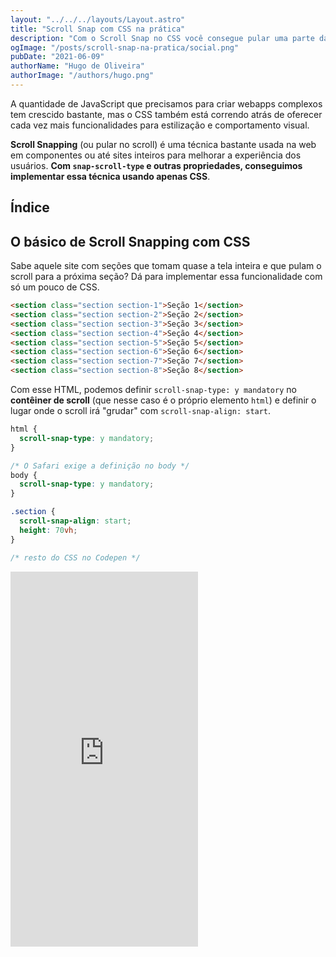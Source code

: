 ```yaml
---
layout: "../../../layouts/Layout.astro"
title: "Scroll Snap com CSS na prática"
description: "Com o Scroll Snap no CSS você consegue pular uma parte da página no scroll com elementos que se posicionam automaticamente. Ótimo para sliders e seções de uma página."
ogImage: "/posts/scroll-snap-na-pratica/social.png"
pubDate: "2021-06-09"
authorName: "Hugo de Oliveira"
authorImage: "/authors/hugo.png"
---
```



A quantidade de JavaScript que precisamos para criar webapps complexos tem crescido bastante, mas o CSS também está correndo atrás de oferecer cada vez mais funcionalidades para estilização e comportamento visual.

**Scroll Snapping** (ou pular no scroll) é uma técnica bastante usada na web em componentes ou até sites inteiros para melhorar a experiência dos usuários. **Com `snap-scroll-type` e outras propriedades, conseguimos implementar essa técnica usando apenas CSS**.

## Índice

## O básico de Scroll Snapping com CSS

Sabe aquele site com seções que tomam quase a tela inteira e que pulam o scroll para a próxima seção? Dá para implementar essa funcionalidade com só um pouco de CSS.

```html
<section class="section section-1">Seção 1</section>
<section class="section section-2">Seção 2</section>
<section class="section section-3">Seção 3</section>
<section class="section section-4">Seção 4</section>
<section class="section section-5">Seção 5</section>
<section class="section section-6">Seção 6</section>
<section class="section section-7">Seção 7</section>
<section class="section section-8">Seção 8</section>
```

Com esse HTML, podemos definir `scroll-snap-type: y mandatory` no **contêiner de scroll** (que nesse caso é o próprio elemento `html`) e definir o lugar onde o scroll irá "grudar" com `scroll-snap-align: start`.

```css
html {
  scroll-snap-type: y mandatory;
}

/* O Safari exige a definição no body */
body {
  scroll-snap-type: y mandatory;
}

.section {
  scroll-snap-align: start;
  height: 70vh;
}

/* resto do CSS no Codepen */
```

<Iframe fullwidth height="600" scrolling="no" title="Scroll Snap na prática (Seções horizontais)" src="https://codepen.io/hugobessaa/embed/QWpVNLm?height=500&theme-id=dark&default-tab=result" frameBorder="no" loading="lazy" allowtransparency="true" allowFullScreen />

[Link para o Codepen](https://codepen.io/hugobessaa/pen/QWpVNLm).

A propriedade `scroll-snap-type` recebe valores que indicam a direção (`x`, `y`, `both`, etc.) e o comportamento (`mandatory` e `proximity`). Ao usar `scroll-snap-type: y mandatory`, nós estamos indicando que queremos que o scroll sempre "pule e grude" com elementos na vertical.

Para definir os pontos de contato com os elementos que estão dentro do _contêiner de scroll_, usamos `scroll-snap-align`. Essa propriedade recebe valores como `start`, `end`, `center` e também `none`.

## Mandatory vs Proximity

Os dois tipos de comportamento do `scroll-snap-type` são `mandatory` e `proximity`.

Em `mandatory`, o navegador sempre tentará "pular e grudar" no elemento mais próximo. Esse é o comportamento que normalmente queremos.

Com `proximity`, o navegador só irá "pular e grudar" no elemento mais próximo caso ele esteja realmente próximo. A definição de "próximo" varia de navegador para navegador. Apesar de um pouco confuso, esse comportamento pode ser muito útil se o usuário precisa usar o scroll para ver mais conteúdo de uma seção e apenas "pular" para a próxima quando estiver perto dela.

<Iframe fullwidth height="600" scrolling="no" title="Scroll Snap na prática (Seções horizontais vs)" src="https://codepen.io/hugobessaa/embed/qBrMYPL?height=500&theme-id=dark&default-tab=result" frameBorder="no" loading="lazy" allowtransparency="true" allowFullScreen />

[Link para o Codepen](https://codepen.io/hugobessaa/pen/qBrMYPL).

## Scroll snapping na horizontal

Além de grandes seções na vertical, scroll snapping é bem útil em componentes menores, como uma lista horizontal. Com scroll snapping, podemos criar a mesma interação que muitos apps nativos como Netflix e App Store usam em suas listas.

<Iframe fullwidth height="720" scrolling="no" title="Scroll Snap na prática (Ícones de Apps)" src="https://codepen.io/hugobessaa/embed/KKWxzdB?height=500&theme-id=dark&default-tab=result" frameBorder="no" loading="lazy" allowtransparency="true" allowFullScreen />

[Link para o Codepen](https://codepen.io/hugobessaa/pen/KKWxzdB).

Neste exemplo, podemos rolar a lista horizontal e o scroll irá "pular e grudar" em uma das caixas, impedindo que a lista fique em uma posição de scroll estranha.

Para isso, basicamente criamos um _contêiner de scroll_ horizontal, usamos `scroll-snap-type: x mandatory` e definimos o ponto de contato das caixas com `scroll-snap-align: start`.

```html
<section class="horizontal-section">
  <div class="app-icon"></div>
  <div class="app-icon"></div>
  <div class="app-icon"></div>
  <div class="app-icon"></div>
  <div class="app-icon"></div>
  <div class="app-icon"></div>
  <div class="app-icon"></div>
  <div class="app-icon"></div>
</section>
```

```css
.horizontal-section {
  overflow-x: scroll;
  scroll-snap-type: x mandatory;
}

.app-icon {
  scroll-snap-align: start;
}

/* resto do estilo no Codepen */
```

Para evitar que o scroll alinhe na borda do _contêiner_, adicionamos um `scroll-padding-left: 20px`. Assim o scroll "gruda" em uma posição que fica alinhada com outros elementos na tela e também nos deixa ver uma parte das outras caixas.

![Diagrama de como scroll-padding-left: 20px funciona](/posts/scroll-snap-na-pratica/scroll-padding.png)

A propriedade `scroll-padding` recebe os mesmo valores que `padding`. Ela é bem útil para controlar um pouco onde o scroll irá "grudar", principalmente se você tiver um elemento como um _header/menu_ fixo flutuando no topo da tela.

## Scroll Snapping em 2D (vertical e horizontal)

Não é tão comum assim termos scroll vertical e horizontal ao mesmo tempo em um elemento, mas isso não quer dizer que você não possa fazer o snapping em 2D.

Para "pular e grudar" o scroll vertical e horizontal, é só usar `scroll-snap-type: both mandatory`. Talvez isso seja útil para quando você criar uma grande galeria de fotos.

<Iframe fullwidth height="600" scrolling="no" title="Scroll Snap na prática (Galeria 2D)" src="https://codepen.io/hugobessaa/embed/GRWXxXz?height=500&theme-id=dark&default-tab=result" frameBorder="no" loading="lazy" allowtransparency="true" allowFullScreen />

[Link para o Codepen](https://codepen.io/hugobessaa/pen/GRWXxXz).

## Explorando as possibilidades do `scroll-snap-align`

Além de `start` que já vimos nos exemplo acima, a propriedade `scroll-snap-align` também recebe valores como `center` e `end`. Isso muda bastante o comportamento.

Para ficar mais fácil de visualizar a diferença entre esses valores, eu criei [esse Codepen](https://codepen.io/hugobessaa/pen/bGqxKxj) demonstrando `start`, `center` e `end` lado-a-lado. Nele, temos linhas tracejadas em vermelho mostrando onde o scroll vai tentar "grudar".

<Iframe fullwidth height="600" scrolling="no" title="Scroll Snap na prática (Comparando align)" src="https://codepen.io/hugobessaa/embed/bGqxKxj?height=500&theme-id=dark&default-tab=result" frameBorder="no" loading="lazy" allowtransparency="true" allowFullScreen />

[Link para o Codepen](https://codepen.io/hugobessaa/pen/bGqxKxj).

Um dos valores que eu mais gosto para o `scroll-snap-align` é `center`, porque ele deixa você facilmente criar componentes como um carrossel (também conhecido como _slider_).

## Diferenças entre navegadores

O suporte dos navegadores para Scroll Snapping é [bastante bom](https://caniuse.com/css-snappoints), mais de 91% dos usuários no mundo. Apesar da especificação ser bem suportada, ela ainda é um rascunho e deve ser utilizada para progressivamente melhorar a experiência do usuário. Alguns navegadores implementam apenas parte da [especificação atual](https://drafts.csswg.org/css-scroll-snap-1).

Além disso, a especificação é subjetiva em algumas áreas, dando aos navegadores a discrição de implementar o algoritmo de snapping. Antes de aplicar Scroll Snap em seu projeto em produção, teste em diversos navegadores usados pelos seus usuários.

## Continue aprendendo

Vimos apenas uma parte do Scroll Snapping no CSS neste post. Abaixo, separei algumas referências que utilizei para criar este post e seus exemplos:

- [CSS Scroll Snap Module Level 1 (drafts.csswg.org)](https://drafts.csswg.org/css-scroll-snap-1)
- [Practical CSS Scroll Snapping(css-tricks.com)](https://css-tricks.com/practical-css-scroll-snapping/)
- [CSS Scroll Snap (developer.mozilla.org)](https://developer.mozilla.org/en-US/docs/Web/CSS/CSS_Scroll_Snap/)
- [Basic concepts of CSS Scroll Snap (developer.mozilla.org)](https://developer.mozilla.org/en-US/docs/Web/CSS/CSS_Scroll_Snap/Basic_concepts)

Bons estudos!

